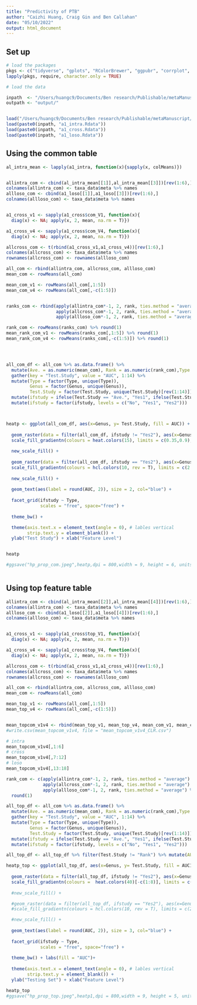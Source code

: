 ```yaml
---
title: "Predictivity of PTB"
author: "Caizhi Huang, Craig Gin and Ben Callahan"
date: "05/10/2022"
output: html_document
---
```



## Set up

```r

# load the packages
pkgs <- c("tidyverse", "gplots", "RColorBrewer", "ggpubr", "corrplot", "ggnewscale")
lapply(pkgs, require, character.only = TRUE)

# load the data

inpath  <- "/Users/huangc9/Documents/Ben research/Publishable/metaManuscript/Analyses/Taxonomy analysis/Rdata/"
outpath <- "output/"


load("/Users/huangc9/Documents/Ben research/Publishable/metaManuscript/Analyses/Data/taxa_data.Rdata")
load(paste0(inpath, "a1_intra.Rdata"))
load(paste0(inpath, "a1_cross.Rdata"))
load(paste0(inpath, "a1_loso.Rdata"))

```

## Using the common table

```r

al_intra_mean <- lapply(a1_intra, function(x){sapply(x, colMeans)})


allintra_com <- cbind(al_intra_mean[[1]],al_intra_mean[[3]])[rev(1:6),]
colnames(allintra_com) <- taxa_data$meta %>% names
allloso_com <- cbind(a1_loso[[1]],a1_loso[[3]])[rev(1:6),]
colnames(allloso_com) <- taxa_data$meta %>% names


a1_cross_v1 <- sapply(a1_cross$com_V1, function(x){
  diag(x) <- NA; apply(x, 2, mean, na.rm = T)})

a1_cross_v4 <- sapply(a1_cross$com_V4, function(x){
  diag(x) <- NA; apply(x, 2, mean, na.rm = T)})

allcross_com <- t(rbind(a1_cross_v1,a1_cross_v4))[rev(1:6),]
colnames(allcross_com) <- taxa_data$meta %>% names
rownames(allcross_com) <- rownames(allloso_com)

all_com <- rbind(allintra_com, allcross_com, allloso_com) 
mean_com <- rowMeans(all_com)

mean_com_v1 <- rowMeans(all_com[,1:5])
mean_com_v4 <- rowMeans(all_com[,-c(1:5)])


ranks_com <- rbind(apply(allintra_com*-1, 2, rank, ties.method = "average"),
                   apply(allcross_com*-1, 2, rank, ties.method = "average"),
                   apply(allloso_com*-1, 2, rank, ties.method = "average"))

rank_com <- rowMeans(ranks_com) %>% round(1)
mean_rank_com_v1 <- rowMeans(ranks_com[,1:5]) %>% round(1)
mean_rank_com_v4 <- rowMeans(ranks_com[,-c(1:5)]) %>% round(1)




all_com_df <- all_com %>% as.data.frame() %>% 
  mutate(Ave. = as.numeric(mean_com), Rank = as.numeric(rank_com),Type = rep(c("Intra-analysis", "Cross-analysis", "LOSO-analysis"),each = 6), Genus = rownames(all_com)) %>% 
  gather(key = "Test.Study", value = "AUC", 1:14) %>% 
  mutate(Type = factor(Type, unique(Type)), 
         Genus = factor(Genus, unique(Genus)),
         Test.Study = factor(Test.Study, unique(Test.Study)[rev(1:14)])) %>% 
  mutate(ifstudy = ifelse(Test.Study == "Ave.", "Yes1", ifelse(Test.Study == "Rank","Yes2","No"))) %>% 
  mutate(ifstudy = factor(ifstudy, levels = c("No", "Yes1", "Yes2")))



heatp <- ggplot(all_com_df, aes(x=Genus, y= Test.Study, fill = AUC)) + 
  
  geom_raster(data = filter(all_com_df, ifstudy != "Yes2"), aes(x=Genus, y= Test.Study, fill = AUC)) + 
  scale_fill_gradientn(colours = heat.colors(15), limits = c(0.35,0.9),guide = guide_colourbar(order = 1)) +
  
  new_scale_fill() +
  
  geom_raster(data = filter(all_com_df, ifstudy == "Yes2"), aes(x=Genus, y= Test.Study, fill = AUC)) +
  scale_fill_gradientn(colours = hcl.colors(10, rev = T), limits = c(2.5,5.5), name = "Rank") +
  
  new_scale_fill() +
  
  geom_text(aes(label = round(AUC, 2)), size = 2, col="blue") + 
  
  facet_grid(ifstudy ~ Type,
             scales = "free", space="free") + 
  
  theme_bw() +

  theme(axis.text.x = element_text(angle = 0), # lables vertical
        strip.text.y = element_blank()) +
  ylab("Test Study") + xlab("Feature Level") 


heatp

#ggsave("hp_prop_com.jpeg",heatp,dpi = 800,width = 9, height = 6, units = "in")



```


## Using top feature table

```r

allintra_com <- cbind(al_intra_mean[[2]],al_intra_mean[[4]])[rev(1:6),]
colnames(allintra_com) <- taxa_data$meta %>% names
allloso_com <- cbind(a1_loso[[2]],a1_loso[[4]])[rev(1:6),]
colnames(allloso_com) <- taxa_data$meta %>% names


a1_cross_v1 <- sapply(a1_cross$top_V1, function(x){
  diag(x) <- NA; apply(x, 2, mean, na.rm = T)})

a1_cross_v4 <- sapply(a1_cross$top_V4, function(x){
  diag(x) <- NA; apply(x, 2, mean, na.rm = T)})

allcross_com <- t(rbind(a1_cross_v1,a1_cross_v4))[rev(1:6),]
colnames(allcross_com) <- taxa_data$meta %>% names
rownames(allcross_com) <- rownames(allloso_com)

all_com <- rbind(allintra_com, allcross_com, allloso_com) 
mean_com <- rowMeans(all_com)

mean_top_v1 <- rowMeans(all_com[,1:5])
mean_top_v4 <- rowMeans(all_com[,-c(1:5)])


mean_topcom_v1v4 <- rbind(mean_top_v1, mean_top_v4, mean_com_v1, mean_com_v4) %>% round(3)
#write.csv(mean_topcom_v1v4, file = "mean_topcom_v1v4_CLR.csv")

# intra
mean_topcom_v1v4[,1:6]
# cross
mean_topcom_v1v4[,7:12]
# loso
mean_topcom_v1v4[,13:18]

rank_com <- c(apply(allintra_com*-1, 2, rank, ties.method = "average") %>% rowMeans(),
              apply(allcross_com*-1, 2, rank, ties.method = "average") %>% rowMeans(),
              apply(allloso_com*-1, 2, rank, ties.method = "average") %>% rowMeans()) %>% 
  round(1)

all_top_df <- all_com %>% as.data.frame() %>% 
  mutate(Ave. = as.numeric(mean_com), Rank = as.numeric(rank_com),Type = rep(c("Intra", "Cross", "Combined"),each = 6), Genus = rownames(all_com)) %>% 
  gather(key = "Test.Study", value = "AUC", 1:14) %>% 
  mutate(Type = factor(Type, unique(Type)), 
         Genus = factor(Genus, unique(Genus)),
         Test.Study = factor(Test.Study, unique(Test.Study)[rev(1:14)])) %>% 
  mutate(ifstudy = ifelse(Test.Study == "Ave.", "Yes1", ifelse(Test.Study == "Rank","Yes2","No"))) %>% 
  mutate(ifstudy = factor(ifstudy, levels = c("No", "Yes1", "Yes2")))

all_top_df <- all_top_df %>% filter(Test.Study != "Rank") %>% mutate(AUC1 = ifelse(AUC < 0.5, 0.5, AUC))

heatp_top <- ggplot(all_top_df, aes(x=Genus, y= Test.Study, fill = AUC1)) + 
  
  geom_raster(data = filter(all_top_df, ifstudy != "Yes2"), aes(x=Genus, y= Test.Study, fill = AUC1)) + 
  scale_fill_gradientn(colours =  heat.colors(40)[-c(1:8)], limits = c(0.5,0.85),guide = guide_colourbar(order = 1)) +
  
  #new_scale_fill() +

  #geom_raster(data = filter(all_top_df, ifstudy == "Yes2"), aes(x=Genus, y= Test.Study, fill = AUC)) +
  #scale_fill_gradientn(colours = hcl.colors(10, rev = T), limits = c(2.5,5.5), name = "Rank") +

  #new_scale_fill() +
  
  geom_text(aes(label = round(AUC, 2)), size = 3, col="blue") + 
  
  facet_grid(ifstudy ~ Type,
             scales = "free", space="free") + 
  
  theme_bw() + labs(fill = "AUC")+
  
  theme(axis.text.x = element_text(angle = 0), # lables vertical
        strip.text.y = element_blank()) +
  ylab("Testing Set") + xlab("Feature Level") 

heatp_top
#ggsave("hp_prop_top.jpeg",heatp1,dpi = 800,width = 9, height = 5, units = "in")
```

